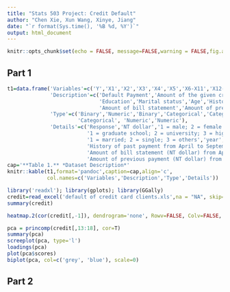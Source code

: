 ```yaml
---
title: "Stats 503 Project: Credit Default"
author: "Chen Xie, Xun Wang, Xinye, Jiang"
date: "`r format(Sys.time(), '%B %d, %Y')`"
output: html_document
---
```


```r
knitr::opts_chunk$set(echo = FALSE, message=FALSE,warning = FALSE,fig.align='center')
```

## Part 1
```r
t1=data.frame('Variables'=c('Y','X1','X2','X3','X4','X5','X6-X11','X12-X17','X18-X23'),
              'Description'=c('Default Payment','Amount of the given credit','Gender',
                              'Education','Marital status','Age','History of past payment',
                              'Amount of bill statement','Amount of previous payment'),
              'Type'=c('Binary','Numeric','Binary','Categorical','Categorical','Numeric',
                       'Categorical', 'Numeric','Numeric'),
              'Details'=c('Response','NT dollar','1 = male; 2 = female',
                          '1 = graduate school; 2 = university; 3 = high school; 4 = others',
                          '1 = married; 2 = single; 3 = others','year',
                          'History of past payment from April to September, 2005',
                          'Amount of bill statement (NT dollar) from April to September, 2005',
                          'Amount of previous payment (NT dollar) from April to September, 2005'))
cap='**Table 1.** *Dataset Description*'
knitr::kable(t1,format='pandoc',caption=cap,align='c',
             col.names=c('Variables','Description','Type','Details'))
```

```r
library('readxl'); library(gplots); library(GGally)
credit=read_excel('default of credit card clients.xls',na = "NA", skip=1)
summary(credit)
```

```r
heatmap.2(cor(credit[,-1]), dendrogram='none', Rowv=FALSE, Colv=FALSE, trace='none')
```

```r
pca = princomp(credit[,13:18], cor=T)
summary(pca)
screeplot(pca, type='l')
loadings(pca)
plot(pca$scores)
biplot(pca, col=c('grey', 'blue'), scale=0)
```


## Part 2

